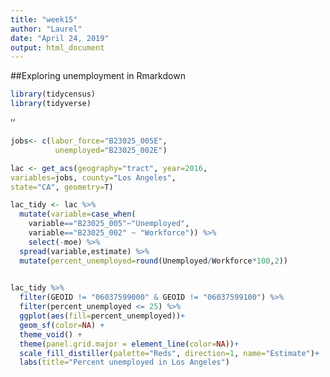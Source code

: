 ```yaml
---
title: "week15"
author: "Laurel"
date: "April 24, 2019"
output: html_document
---
```


##Exploring unemployment in Rmarkdown


```r
library(tidycensus)
library(tidyverse)
```

''
```r

jobs<- c(labor_force="B23025_005E",
          unemployed="B23025_002E")

lac <- get_acs(geography="tract", year=2016,
variables=jobs, county="Los Angeles",
state="CA", geometry=T)
```
```r
lac_tidy <- lac %>% 
  mutate(variable=case_when(
    variable=="B23025_005"~"Unemployed",
    variable=="B23025_002" ~ "Workforce")) %>% 
    select(-moe) %>% 
  spread(variable,estimate) %>% 
  mutate(percent_unemployed=round(Unemployed/Workforce*100,2))
  
```


```r
lac_tidy %>% 
  filter(GEOID != "06037599000" & GEOID != "06037599100") %>%
  filter(percent_unemployed <= 25) %>% 
  ggplot(aes(fill=percent_unemployed))+
  geom_sf(color=NA) +
  theme_void() +
  theme(panel.grid.major = element_line(color=NA))+
  scale_fill_distiller(palette="Reds", direction=1, name="Estimate")+
  labs(title="Percent unemployed in Los Angeles")
```

